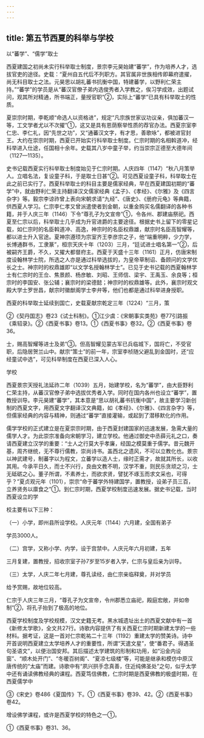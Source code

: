 ```yaml
---
---
---
```

title: 第五节西夏的科举与学校
---



以“蕃学”、“儒学”取士

西夏建国之初尚未实行科举取士制度，景宗李元昊始建“蕃学”，作为培养人才，选拔官吏的途径。史载：“夏州自五代后不列职方。其官属非世族相传即幕府遣擢，尚无科目取士之法。元昊思以胡礼蕃书抗衡中国，特建蕃学，以野利仁荣主持。”“蕃学”的学员是从“蕃汉官僚子弟内选俊秀者入学教之，俟习学成效，出题试问，观其所对精通，所书端正，量授官职”②，实际上“蕃学”已具有科举取士的性质。

夏崇宗时期，李乾顺“命选人以资格进”，规定“凡宗族世家议功议亲，俱加蕃汉一等，工文学者尤以不次擢”①，这又是具有恩荫察举性质的荐官办法。西夏宗室李仁忠、李仁礼，因“先世之功”，又“通蕃汉文字，有才思，善歌咏”，都被进官封王。大约在崇宗时期，西夏已开始实行科举取士制度。仁宗时期的名相斡道冲，经科举进入仕途，任国相十余年。史载其八岁中童子举，约当崇宗正德至大德年间（1127—1135）。

史书记载西夏实行科举取士制度始见于仁宗时期。人庆四年（1147）“秋八月策举人。立唱名法，复设童子科，于是取士日甚”②。可见西夏设童子科，科举取士在此之前已实行了。西夏科举取士的科目主要是儒家经典，早在西夏建国初期的“蕃学”中，就由野利仁荣主持翻译汉文儒家经典《孟子》、《孝经》、《尔雅》及《四言杂字》等。毅宗李谅祚曾上表向宋朝求请“九经”、《唐史》、《册府元龟》等典籍，供西夏人学习。仁宗李仁孝又曾派遣使者到金朝，以重金购买名儒翻译的各种书籍，并于人庆三年（1146）下令“尊孔子为文宣帝”①，令各州、郡建庙祭祀。西夏至仁宗以后，科举取士几乎成为升官进爵的主要途径。根据史书上留下的零星记载，如仁宗时的名臣斡道冲、高逸，神宗时的名臣权鼎雄，献宗时名臣高智耀等，都以进士升入官途。夏神宗遵顼为宗室齐王李彦宗之子，他“端重明粹，少力学，长博通群书，工隶篆”，桓宗天庆十年（1203）三月，“廷试进士唱名第一”②，后被嗣齐王爵，不久，又擢大都督府主。西夏于天盛十三年（1161）正月，仿唐宋制度设翰林学士院，所选之人亦是通过科举选拔的，为皇帝草制诏、备顾问的文学优长之士。神宗时的权鼎雄即“以文学名授翰林学士”。已见于史书记载的西夏翰林学士有仁宗时的王佥、焦景颜、杨彦敏、刘昭、王师信、梁宇、王禹玉、余良等；桓宗时的李国安、张公辅；襄宗时的梁德懿；神宗时的权鼎雄等。此外，襄宗时观文殿大学士罗世昌，献宗时徽猷阁学士李弁等，他们也都是通过科举进身授职。

西夏的科举取士延续到国亡，史载夏献宗乾定三年（1224）“三月，策

②《契丹国志》卷23《试士科制》。①江少虞：《宋朝事实类苑》卷77引路振《乘轺录》。②《西夏书事》卷13。①《西夏书事》卷32。②《西夏书事》卷36。

士，赐高智耀等进士及弟”③。但高智耀见蒙古军已兵临城下，国将亡，不受官职，后隐居贺兰山中。献宗“策士”的前一年，宗室李桢随父避乱到金国时，还“应经童试中选”，可见科举制度在西夏已深入人心。

学校

西夏景宗天授礼法延祚二年（1039）五月，始建学校，名为“蕃学”，由大臣野利仁荣主持，从蕃汉官僚子弟中选拔优秀者入学。同时在国内各州也设立“蕃学”，置教授训导。李元昊建“蕃学”，其本意是“思以胡礼蕃书抗衡中国”，故主要学习新创制的西夏文字，用西夏文字翻译汉文典籍，如《孝经》、《尔雅》、《四言杂字》等，但儒家经典的内容与精神，则通过“蕃学”直接灌输，或起到了潜移默化的作用。

儒学学校的正式建立是在夏崇宗时期，由于西夏封建国家的迅速发展，急需大量的儒学人才。为此崇宗准备向宋朝学习，建立学校。他通过御史中丞薛元礼之口，奏请西夏建立汉学的重要：“士人之行莫大乎孝廉，经国之模莫重于儒学。昔元魏开基，周齐继统，无不尊行儒教，崇尚诗书。盖西北之遗风，不可以立教化也。景宗以神武建号，制蕃字以为程文，立蕃学以造人士，缘时正需才，故就其所长，以收其用。今承平日久，而士不兴行，良由文教不明，汉学不重，则民乐贪顽之习，士无砥砺之心。董子所谓，不素养士，而欲求贤，譬犹不琢玉而求文采也，可得乎？”夏贞观元年（1101），崇宗“命于蕃学外特建国学，置教授，设弟子员三百，立养贤务以廪食之”①。到仁宗时期，西夏学校制度迅速发展。据史书记载，当时西夏设立的学

校主要有以下三种：

（一）小学，即州县所设学校。人庆元年（1144）六月建，全国有弟子

学员3000人。

（二）宫学，又称小学、内学，设于宫禁中。人庆元年六月初建，五年

三月复建，置教授，招收宗室子孙7岁至15岁者入学，仁宗与皇后亲为训导。

（三）太学，人庆二年七月建，尊孔读经，由仁宗亲临释奠，并对学员

给予赏赐，故地位较高。

仁宗于人庆三年三月，“尊孔子为文宣帝，令州郡悉立庙祀，殿庭宏敞，并如帝制”②，将孔子抬到了极高的地位。

西夏学校制度及学校规模，汉文史籍无考。黑水城遗址出土的西夏文献中有一首《新修太学歌》，全文共27行。诗歌内容提供了有关西夏仁宗时期新建太学的一些材料。据考证，这是一首对仁宗乾祐二十三年（1192）重建太学的赞美诗。诗中开首说明西夏建立太学培养人才的重要性，所谓“天遣文星”，使“番君子。得遇圣句圣语文”，以便治国安邦。其后描述太学建筑的形制和功用，如“沿金内设窗”、“顺木处开门”、“冬暖百树阁”、“夏凉七级楼”等，可能是继承和模仿中原汉唐传统的“太庙”而建。诗歌中有“夙兴拱手念真善，住近纯佛圣处”之句，似乎太学中还有诵读佛教经典的课程。西夏笃信佛教，仁宗时期是西夏佛教的极盛时期，在西夏儒学中

③《宋史》卷486《夏国传》下。①《西夏书事》卷39、42。②《西夏书事》卷42。

增设佛学课程，或许是西夏学校的特色之一①。

①《西夏书事》卷31、36。